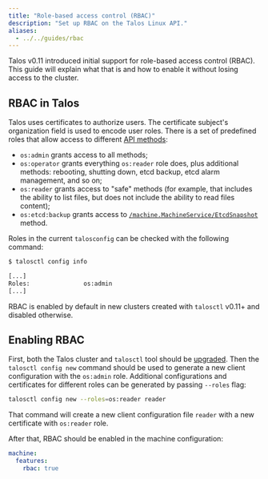 ```yaml
---
title: "Role-based access control (RBAC)"
description: "Set up RBAC on the Talos Linux API."
aliases:
  - ../../guides/rbac
---
```


Talos v0.11 introduced initial support for role-based access control (RBAC).
This guide will explain what that is and how to enable it without losing access to the cluster.

## RBAC in Talos

Talos uses certificates to authorize users.
The certificate subject's organization field is used to encode user roles.
There is a set of predefined roles that allow access to different [API methods](../reference/api.mdx):

* `os:admin` grants access to all methods;
* `os:operator` grants everything `os:reader` role does, plus additional methods: rebooting, shutting down, etcd backup, etcd alarm management, and so on;
* `os:reader` grants access to "safe" methods (for example, that includes the ability to list files, but does not include the ability to read files content);
* `os:etcd:backup` grants access to [`/machine.MachineService/EtcdSnapshot`](../reference/api.mdx#machine.EtcdSnapshotRequest) method.

Roles in the current `talosconfig` can be checked with the following command:

```sh
$ talosctl config info

[...]
Roles:               os:admin
[...]
```

RBAC is enabled by default in new clusters created with `talosctl` v0.11+ and disabled otherwise.

## Enabling RBAC

First, both the Talos cluster and `talosctl` tool should be [upgraded](../configure-your-talos-cluster/lifecycle-management/upgrading-talos.mdx).
Then the `talosctl config new` command should be used to generate a new client configuration with the `os:admin` role.
Additional configurations and certificates for different roles can be generated by passing `--roles` flag:

```sh
talosctl config new --roles=os:reader reader
```

That command will create a new client configuration file `reader` with a new certificate with `os:reader` role.

After that, RBAC should be enabled in the machine configuration:

```yaml
machine:
  features:
    rbac: true
```
